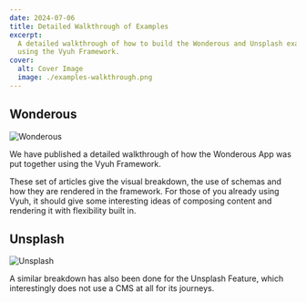 ```yaml
---
date: 2024-07-06
title: Detailed Walkthrough of Examples
excerpt:
  A detailed walkthrough of how to build the Wonderous and Unsplash examples
  using the Vyuh Framework.
cover:
  alt: Cover Image
  image: ./examples-walkthrough.png
---
```



## Wonderous

![Wonderous](./wonderous.png)

We have published a detailed walkthrough of how the Wonderous App was put
together using the Vyuh Framework.

<LinkCard href="/examples/wonderous" title="Read the Wonderous Walkthrough" />

These set of articles give the visual breakdown, the use of schemas and how they
are rendered in the framework. For those of you already using Vyuh, it should
give some interesting ideas of composing content and rendering it with
flexibility built in.

## Unsplash

![Unsplash](./unsplash.png)

A similar breakdown has also been done for the Unsplash Feature, which
interestingly does not use a CMS at all for its journeys.

<LinkCard href="/examples/unsplash" title="Read the Unsplash Walkthrough" />
